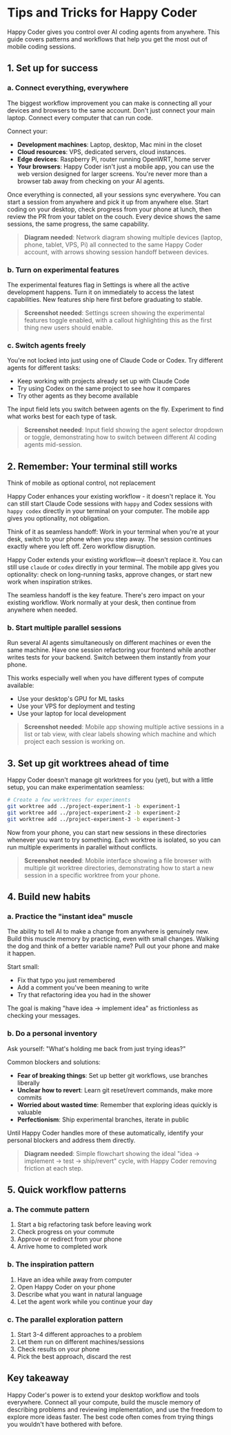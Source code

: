 # Tips and Tricks for Happy Coder

Happy Coder gives you control over AI coding agents from anywhere. This guide covers patterns and workflows that help you get the most out of mobile coding sessions.

## 1. Set up for success


### a. Connect everything, everywhere

The biggest workflow improvement you can make is connecting all your devices and browsers to the same account.
Don't just connect your main laptop. Connect every computer that can run code.


Connect your:
- **Development machines**: Laptop, desktop, Mac mini in the closet
- **Cloud resources**: VPS, dedicated servers, cloud instances.
- **Edge devices**: Raspberry Pi, router running OpenWRT, home server
- **Your browsers**: Happy Coder isn't just a mobile app, you can use the web version designed for larger screens. You're never more than a browser tab away from checking on your AI agents.

Once everything is connected, all your sessions sync everywhere. You can start a session from anywhere and pick it up from anywhere else. Start coding on your desktop, check progress from your phone at lunch, then review the PR from your tablet on the couch.
Every device shows the same sessions, the same progress, the same capability.

> **Diagram needed**: Network diagram showing multiple devices (laptop, phone, tablet, VPS, Pi) all connected to the same Happy Coder account, with arrows showing session handoff between devices.

### b. Turn on experimental features

The experimental features flag in Settings is where all the active development happens. Turn it on immediately to access the latest capabilities. New features ship here first before graduating to stable.

> **Screenshot needed**: Settings screen showing the experimental features toggle enabled, with a callout highlighting this as the first thing new users should enable.

### c. Switch agents freely

You're not locked into just using one of Claude Code or Codex. Try different agents for different tasks:
- Keep working with projects already set up with Claude Code
- Try using Codex on the same project to see how it compares
- Try other agents as they become available

The input field lets you switch between agents on the fly. Experiment to find what works best for each type of task.

> **Screenshot needed**: Input field showing the agent selector dropdown or toggle, demonstrating how to switch between different AI coding agents mid-session.

## 2. Remember: Your terminal still works
Think of mobile as optional control, not replacement

Happy Coder enhances your existing workflow - it doesn't replace it. You can still start Claude Code sessions with `happy` and Codex sessions with `happy codex` directly in your terminal on your computer. The mobile app gives you optionality, not obligation.

Think of it as seamless handoff: Work in your terminal when you're at your desk, switch to your phone when you step away. The session continues exactly where you left off. Zero workflow disruption.

Happy Coder extends your existing workflow—it doesn't replace it. You can still use `claude` or `codex` directly in your terminal. The mobile app gives you optionality: check on long-running tasks, approve changes, or start new work when inspiration strikes.

The seamless handoff is the key feature. There's zero impact on your existing workflow. Work normally at your desk, then continue from anywhere when needed.

### b. Start multiple parallel sessions

Run several AI agents simultaneously on different machines or even the same machine. Have one session refactoring your frontend while another writes tests for your backend. Switch between them instantly from your phone.

This works especially well when you have different types of compute available:
- Use your desktop's GPU for ML tasks
- Use your VPS for deployment and testing
- Use your laptop for local development

> **Screenshot needed**: Mobile app showing multiple active sessions in a list or tab view, with clear labels showing which machine and which project each session is working on.

## 3. Set up git worktrees ahead of time

Happy Coder doesn't manage git worktrees for you (yet), but with a little setup, you can make experimentation seamless:

```bash
# Create a few worktrees for experiments
git worktree add ../project-experiment-1 -b experiment-1
git worktree add ../project-experiment-2 -b experiment-2
git worktree add ../project-experiment-3 -b experiment-3
```

Now from your phone, you can start new sessions in these directories whenever you want to try something. Each worktree is isolated, so you can run multiple experiments in parallel without conflicts.

> **Screenshot needed**: Mobile interface showing a file browser with multiple git worktree directories, demonstrating how to start a new session in a specific worktree from your phone.

## 4. Build new habits

### a. Practice the "instant idea" muscle

The ability to tell AI to make a change from anywhere is genuinely new. Build this muscle memory by practicing, even with small changes. Walking the dog and think of a better variable name? Pull out your phone and make it happen.

Start small:
- Fix that typo you just remembered
- Add a comment you've been meaning to write  
- Try that refactoring idea you had in the shower

The goal is making "have idea → implement idea" as frictionless as checking your messages.

### b. Do a personal inventory

Ask yourself: "What's holding me back from just trying ideas?"

Common blockers and solutions:
- **Fear of breaking things**: Set up better git workflows, use branches liberally
- **Unclear how to revert**: Learn git reset/revert commands, make more commits
- **Worried about wasted time**: Remember that exploring ideas quickly is valuable
- **Perfectionism**: Ship experimental branches, iterate in public

Until Happy Coder handles more of these automatically, identify your personal blockers and address them directly.

> **Diagram needed**: Simple flowchart showing the ideal "idea → implement → test → ship/revert" cycle, with Happy Coder removing friction at each step.

## 5. Quick workflow patterns

### a. The commute pattern
1. Start a big refactoring task before leaving work
2. Check progress on your commute
3. Approve or redirect from your phone
4. Arrive home to completed work

### b. The inspiration pattern  
1. Have an idea while away from computer
2. Open Happy Coder on your phone
3. Describe what you want in natural language
4. Let the agent work while you continue your day

### c. The parallel exploration pattern
1. Start 3-4 different approaches to a problem
2. Let them run on different machines/sessions
3. Check results on your phone
4. Pick the best approach, discard the rest

## Key takeaway

Happy Coder's power is to extend your desktop workflow and tools everywhere. Connect all your compute, build the muscle memory of describing problems and reviewing implementation, and use the freedom to explore more ideas faster. The best code often comes from trying things you wouldn't have bothered with before.